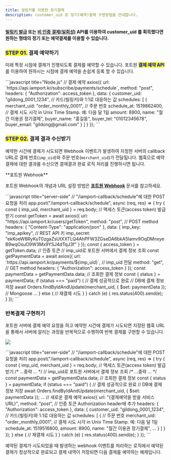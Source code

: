 ```yaml
---
title: 빌링키를 이용한 정기결제
description: customer_uid 로 정기(예약)결제 구현방법을 안내합니다.
---
```



#### [빌링키 발급](../../api/api-2/api-1) 또는 [비 인증 결제(일회성)](../../api/api-4/api-1) API를 이용하여 customer_uid 를 획득했다면 원하는 형태의 정기 또는 예약결제를 이용할 수 있습니다.

### <mark style="color:blue;">**STEP 01.**</mark> 결제 예약하기

미래 특정 시점에 결제가 진행되도록 결제를 예약할 수 있습니다. 포트원 <mark style="color:blue;">**결제 예약 API**</mark>를 이용하여 원하시는 시점에 결제 예약을 손쉽게 등록 할 수 있습니다.

<Tabs>
<Tab title="server-side">
```javascript title="Node.js"
// 결제 예약
  axios({
    url: `https://api.iamport.kr/subscribe/payments/schedule`,
    method: "post",
    headers: { "Authorization": access_token }, 
    data: {
      customer_uid: "gildong_0001_1234", // 카드(빌링키)와 1:1로 대응하는 값
      schedules: [
        {
          merchant_uid: "order_monthly_0001", // 주문 번호
          schedule_at: 1519862400, // 결제 시도 시각 in Unix Time Stamp. 예: 다음 달 1일
          amount: 8900,
          name: "월간 이용권 정기결제",
          buyer_name: "홍길동",
          buyer_tel: "01012345678",
          buyer_email: "gildong@gmail.com"
        }
      ]
    }
  });
```

</Tab>
</Tabs>

### <mark style="color:blue;">**STEP 02.**</mark> 결제 결과 수신받기

예약한 시간에 결제가 시도되면 Webhook 이벤트가 발생하여 지정한 서버의 callback URL로 결제 번호(`imp_uid`)와 주문 번호(`merchant_uid`)가 전달됩니다. 웹훅으로 예약결제에 대한 결과를 수신으면 결제결과 완료 로직 처리를 진행하시면 됩니다.

<Hint style="info">
**포트원 Webhook**

포트원 Webhook의 개념과 URL 설정 방법은 [**포트원 Webhook**](../../result/webhook) 문서를 참고하세요.

</Hint>

<Tabs>
<Tab title="Node.js">
```javascript title="server-side"
// "/iamport-callback/schedule"에 대한 POST 요청을 처리
    app.post("/iamport-callback/schedule", async (req, res) => {
      try {
        const { imp_uid, merchant_uid } = req.body;
        // 액세스 토큰(access token) 발급 받기
        const getToken = await axios({
          url: "https://api.iamport.kr/users/getToken",
          method: "post", // POST method
          headers: { "Content-Type": "application/json" }, 
          data: {
            imp_key: "imp_apikey", // REST API 키
            imp_secret: "ekKoeW8RyKuT0zgaZsUtXXTLQ4AhPFW3ZGseDA6bkA5lamv9OqDMnxyeB9wqOsuO9W3Mx9YSJ4dTqJ3f" 
          }
        });
        const { access_token } = getToken.data; // 인증 토큰
        // imp_uid로 포트원 서버에서 결제 정보 조회
        const getPaymentData = await axios({
          url: `https://api.iamport.kr/payments/${imp_uid}`, // imp_uid 전달
          method: "get", // GET method
          headers: { "Authorization": access_token } 
        });
        const paymentData = getPaymentData.data; // 조회한 결제 정보
        const { status } = paymentData;
        if (status === "paid") { // 결제 성공적으로 완료
          // DB에 결제 정보 저장
          await Orders.findByIdAndUpdate(merchant_uid, { $set: paymentData }); // Mongoose
          ...
        } else {
          // 재결제 시도
        }
      } catch (e) {
        res.status(400).send(e);
      }
    });
```

</Tab>
</Tabs>

### 반복결제 구현하기

포트원 서버에 결제 예약 요청을 하고 예약한 시간에 결제가 시도되면 지정된 웹훅 URL을 통해서 서버에 알리는 과정을 반복적으로 수행하여 반복 결제를 구현할 수 있습니다.

![](</gitbook-assets/ko/image (170).png>)

<Tabs>
<Tab title="Node.js">
```javascript title="server-side"
// "/iamport-callback/schedule"에 대한 POST 요청을 처리
    app.post("/iamport-callback/schedule", async (req, res) => {
      try {
        const { imp_uid, merchant_uid } = req.body;
        // 액세스 토큰(access token) 발급 받기
        /* ...중략 ... */
        // imp_uid로 포트원 서버에서 결제 정보 조회
        /* ...중략 ... */
        const paymentData = getPaymentData.data; // 조회한 결제 정보
        const { status } = paymentData;
        if (status === "paid") { // 결제 성공적으로 완료
          // DB에 결제 정보 저장
          await Orders.findByIdAndUpdate(merchant_uid, { $set: paymentData }); 
          ...
          // 새로운 결제 예약
          axios({
            url: "{결제예약을 받을 서비스 URL}", 
            method: "post",
            // 인증 토큰 Authorization header에 추가
            headers: { "Authorization": access_token }, 
            data: {
              customer_uid: "gildong_0001_1234", // 카드(빌링키)와 1:1로 대응하는 값
              schedules: [
                {
                  // 주문 번호
                  merchant_uid: "order_monthly_0001", 
                  // 결제 시도 시각 in Unix Time Stamp. 예: 다음 달 1일
                  schedule_at: 1519516800, 
                  amount: 8900,
                  name: "월간 이용권 정기결제",
                  ...
                }
              ]
            }
          });
        } else {
          // 재결제 시도
        }
      } catch (e) {
        res.status(400).send(e);
      }
    });
```

예약된 결제가 시도되었을 때 발생하는 webhook 이벤트를 처리하는 로직에서 예약된 결제가 정상적으로 완료되고 결제 내역이 저장되면 다음 결제를 예약하는 예제입니다.

</Tab>
</Tabs>
